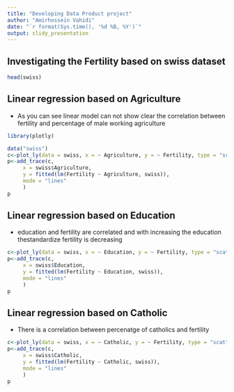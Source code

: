 ```yaml
---
title: "Developing Data Product project"
author: "Amirhossein Vahidi"
date: "`r format(Sys.time(), '%d %B, %Y')`"
output: slidy_presentation
---
```

## Investigating the Fertility based on swiss dataset

```r
head(swiss)
```
## Linear regression based on Agriculture 
- As you can see linear model can not show clear the correlation between fertility and percentage of male working agriculture

```r
library(plotly)
```
```r
data("swiss")
c<-plot_ly(data = swiss, x = ~ Agriculture, y = ~ Fertility, type = "scatter",mode ="markers" )
p<-add_trace(c, 
     x = swiss$Agriculture,
     y = fitted(lm(Fertility ~ Agriculture, swiss)),
     mode = "lines"
     )
p
```

## Linear regression based on Education
- education and fertility are correlated and with increasing the education thestandardize fertility is decreasing

```r
c<-plot_ly(data = swiss, x = ~ Education, y = ~ Fertility, type = "scatter",mode ="markers" )
p<-add_trace(c, 
     x = swiss$Education,
     y = fitted(lm(Fertility ~ Education, swiss)),
     mode = "lines"
     )
p
```

## Linear regression based on Catholic 
- There is a correlation between percenatge of catholics and fertility

```r
c<-plot_ly(data = swiss, x = ~ Catholic, y = ~ Fertility, type = "scatter",mode ="markers" )
p<-add_trace(c, 
     x = swiss$Catholic,
     y = fitted(lm(Fertility ~ Catholic, swiss)),
     mode = "lines"
     )
p
```

